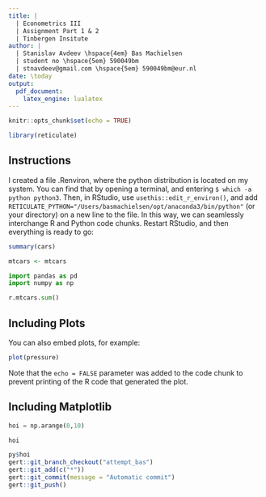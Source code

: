 ```yaml
---
title: | 
  | Econometrics III
  | Assignment Part 1 & 2
  | Tinbergen Insitute
author: |
  | Stanislav Avdeev \hspace{4em} Bas Machielsen 
  | student no \hspace{5em} 590049bm 
  | stnavdeev@gmail.com \hspace{5em} 590049bm@eur.nl
date: \today
output: 
  pdf_document: 
    latex_engine: lualatex
---
```


```r
knitr::opts_chunk$set(echo = TRUE)

library(reticulate)
```

## Instructions

I created a file .Renviron, where the python distribution is located on my system. You can find that by opening a terminal, and entering `$ which -a python python3`. Then, in RStudio, use `usethis::edit_r_environ()`, and add `RETICULATE_PYTHON="/Users/basmachielsen/opt/anaconda3/bin/python"` (or your directory) on a new line to the file. In this way, we can seamlessly interchange R and Python code chunks. Restart RStudio, and then everything is ready to go:

```r
summary(cars)

mtcars <- mtcars
```


```python
import pandas as pd
import numpy as np

r.mtcars.sum()
```


## Including Plots

You can also embed plots, for example:

```r
plot(pressure)
```

Note that the `echo = FALSE` parameter was added to the code chunk to prevent printing of the R code that generated the plot.

## Including Matplotlib

```python
hoi = np.arange(0,10)

hoi
```


```r
py$hoi
gert::git_branch_checkout("attempt_bas")
gert::git_add(c("*"))
gert::git_commit(message = "Automatic commit")
gert::git_push()
```
